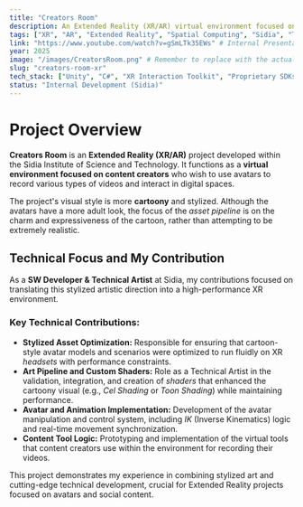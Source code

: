 ```yaml
---
title: "Creators Room"
description: An Extended Reality (XR/AR) virtual environment focused on content creators, utilizing stylized cartoon avatars for video recording and social interactions.
tags: ["XR", "AR", "Extended Reality", "Spatial Computing", "Sidia", "Technical Art", "Cartoon Style"]
link: "https://www.youtube.com/watch?v=gSmLTk35EWs" # Internal Presentation Video (Teaser)
year: 2025
image: "/images/CreatorsRoom.png" # Remember to replace with the actual project image
slug: "creators-room-xr"
tech_stack: ["Unity", "C#", "XR Interaction Toolkit", "Proprietary SDKs", "Custom Shaders", "Optimization"]
status: "Internal Development (Sidia)"
---
```


<VideoPlayer
  src="https://youtu.be/gSmLTk35EWs?si=BGhdmUk5WhDrzetT"
  title="Creators Room Video"
/>

# Project Overview

**Creators Room** is an **Extended Reality (XR/AR)** project developed within the Sidia Institute of Science and Technology. It functions as a **virtual environment focused on content creators** who wish to use avatars to record various types of videos and interact in digital spaces.

The project's visual style is more **cartoony** and stylized. Although the avatars have a more adult look, the focus of the *asset pipeline* is on the charm and expressiveness of the cartoon, rather than attempting to be extremely realistic.

## Technical Focus and My Contribution

As a **SW Developer & Technical Artist** at Sidia, my contributions focused on translating this stylized artistic direction into a high-performance XR environment.

### Key Technical Contributions:

* **Stylized Asset Optimization:** Responsible for ensuring that cartoon-style avatar models and scenarios were optimized to run fluidly on XR *headsets* with performance constraints.
* **Art Pipeline and Custom Shaders:** Role as a Technical Artist in the validation, integration, and creation of *shaders* that enhanced the cartoony visual (e.g., *Cel Shading* or *Toon Shading*) while maintaining performance.
* **Avatar and Animation Implementation:** Development of the avatar manipulation and control system, including *IK* (Inverse Kinematics) logic and real-time movement synchronization.
* **Content Tool Logic:** Prototyping and implementation of the virtual tools that content creators use within the environment for recording their videos.

This project demonstrates my experience in combining stylized art and cutting-edge technical development, crucial for Extended Reality projects focused on avatars and social content.